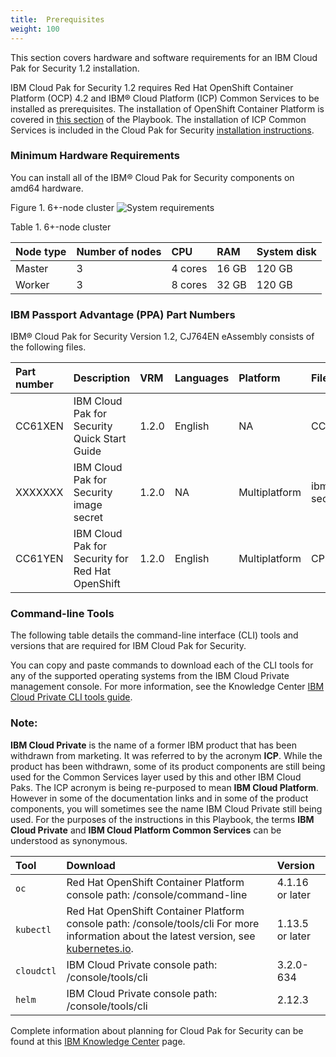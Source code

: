 ```yaml
---
title:  Prerequisites
weight: 100
---
```

This section covers hardware and software requirements for an IBM 
Cloud Pak for Security 1.2 installation.

IBM Cloud Pak for Security 1.2 requires Red Hat OpenShift Container 
Platform (OCP) 4.2 and IBM® Cloud Platform (ICP) Common Services to be 
installed as prerequisites. The installation of OpenShift Container 
Platform is covered in [this section](/ocp/introduction) of the Playbook.
The installation of ICP Common Services is included in the Cloud Pak for 
Security [installation instructions](/security/install).

### Minimum Hardware Requirements

You can install all of the IBM® Cloud Pak for Security components on amd64 hardware.


Figure 1. 6+-node cluster ![System requirements](https://www.ibm.com/support/knowledgecenter/SSTDPP_1.2.0/docs/security-pak/images/sysreq_rec.png)

Table 1. 6+-node cluster

| Node type | Number of nodes | CPU     | RAM   | System disk |
| :-------- | :-------------- | :------ | :---- | :---------- |
| Master    | 3               | 4 cores | 16 GB | 120 GB      |
| Worker    | 3               | 8 cores | 32 GB | 120 GB      |

### IBM Passport Advantage (PPA) Part Numbers

IBM® Cloud Pak for Security Version 1.2, CJ764EN eAssembly consists of the following files.

| Part number | Description                                      | VRM   | Languages | Platform      | File name                 |
| :---------- | :----------------------------------------------- | :---- | :-------- | :------------ | :------------------------ |
| CC61XEN     | IBM Cloud Pak for Security Quick Start Guide     | 1.2.0 | English   | NA            | CC61XEN.pdf               |
| XXXXXXX     | IBM Cloud Pak for Security image secret          | 1.2.0 | NA        | Multiplatform | ibmcp4s-image-secret.yaml |
| CC61YEN     | IBM Cloud Pak for Security for Red Hat OpenShift | 1.2.0 | English   | Multiplatform | CPS_1.2_OS_EN.tgz         |

### Command-line Tools

The following table details the command-line interface (CLI) tools and 
versions that are required for IBM Cloud Pak for Security.

You can copy and paste commands to download each of the CLI tools for 
any of the supported operating systems from the IBM Cloud Private 
management console. For more information, see the Knowledge Center 
[IBM Cloud Private CLI tools guide](https://www.ibm.com/support/knowledgecenter/en/SSBS6K_3.2.1/manage_cluster/cli_guide.html?view=kc).

### **Note:**

**IBM Cloud Private** is the name of a former IBM product that has been withdrawn
from marketing. It was referred to by the acronym **ICP**. While the product has
been withdrawn, some of its product components are still being used for the
Common Services layer used by this and other IBM Cloud Paks. The ICP acronym
is being re-purposed to mean **IBM Cloud Platform**. However in some of the 
documentation links and in some of the product components, you will sometimes
see the name IBM Cloud Private still being used. For the purposes of the 
instructions in this Playbook, the terms **IBM Cloud Private** and 
**IBM Cloud Platform Common Services** can be understood as synonymous.

| Tool       | Download                                                     | Version         |
| :--------- | :----------------------------------------------------------- | :-------------- |
| `oc`       | Red Hat OpenShift Container Platform console path: /console/command-line | 4.1.16 or later |
| `kubectl`  | Red Hat OpenShift Container Platform console path: /console/tools/cli For more information about the latest version, see [kubernetes.io](https://www.ibm.com/links?url=https%3A%2F%2Fkubernetes.io%2Fdocs%2Ftasks%2Ftools%2Finstall-kubectl%2F). | 1.13.5 or later |
| `cloudctl` | IBM Cloud Private console path: /console/tools/cli           | 3.2.0-634       |
| `helm`     | IBM Cloud Private console path: /console/tools/cli           | 2.12.3          |

Complete information about planning for Cloud Pak for Security can be found at this
[IBM Knowledge Center](https://www.ibm.com/support/knowledgecenter/SSTDPP_1.2.0/docs/security-pak/planning.html)
page.